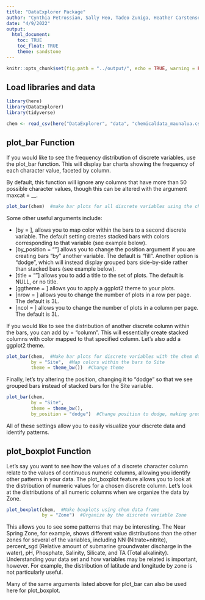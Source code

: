 ```yaml
---
title: "DataExplorer Package"
author: "Cynthia Petrossian, Sally Heo, Tadeo Zuniga, Heather Carstensen"
date: "4/9/2022"
output: 
  html_document:
    toc: TRUE
    toc_float: TRUE
    theme: sandstone
---
```


```r
knitr::opts_chunk$set(fig.path = "../output/", echo = TRUE, warning = FALSE, message = FALSE)
```

## Load libraries and data

```r
library(here)
library(DataExplorer)
library(tidyverse)

chem <- read_csv(here("DataExplorer", "data", "chemicaldata_maunalua.csv"))
```

## plot_bar Function

If you would like to see the frequency distribution of discrete variables, use the plot_bar function. This will display bar charts showing the frequency of each character value, faceted by column. 

By default, this function will ignore any columns that have more than 50 possible character values, though this can be altered with the argument maxcat = __.  


```r
plot_bar(chem)  #make bar plots for all discrete variables using the chem data
```

Some other useful arguments include:

* [by = ], allows you to map color within the bars to a second discrete variable. The default setting creates stacked bars with colors corresponding to that variable (see example below). 
* [by_position = ""] allows you to change the position argument if you are creating  bars "by" another variable. The default is "fill". Another option is "dodge", which will instead display grouped bars side-by-side rather than stacked bars (see example below).
* [title = ""] allows you to add a title to the set of plots. The default is NULL, or no title. 
* [ggtheme = ] allows you to apply a ggplot2 theme to your plots.
* [nrow = ] allows you to change the number of plots in a row per page. The default is 3L.
* [ncol = ] allows you to change the number of plots in a column per page. The default is 3L. 

If you would like to see the distribution of another discrete column within the bars, you can add by = "column". This will essentially create stacked columns with color mapped to that specified column. Let's also add a ggplot2 theme. 

```r
plot_bar(chem,  #Make bar plots for discrete variables with the chem data
         by = "Site",  #Map colors within the bars to Site
         theme = theme_bw())  #Change theme
```

Finally, let's try altering the position, changing it to "dodge" so that we see grouped bars instead of stacked bars for the Site variable. 

```r
plot_bar(chem, 
         by = "Site", 
         theme = theme_bw(), 
         by_position = "dodge")  #Change position to dodge, making grouped bars. 
```

All of these settings allow you to easily visualize your discrete data and identify patterns. 


## plot_boxplot Function

Let's say you want to see how the values of a discrete character column relate to the values of continuous numeric columns, allowing you identify other patterns in your data. The plot_boxplot feature allows you to look at the distribution of numeric values for a chosen discrete column. Let's look at the distributions of all numeric columns when we organize the data by Zone.

```r
plot_boxplot(chem,  #Make boxplots using chem data frame
             by = "Zone")  #Organize by the discrete variable Zone
```

This allows you to see some patterns that may be interesting. The Near Spring Zone, for example, shows different value distributions than the other zones for several of the variables, including NN (Nitrate+nitrite), percent_sgd (Relative amount of submarine groundwater discharge in the water), pH, Phosphate, Salinity, Silicate, and TA (Total alkalinity). Understanding your data set and how variables may be related is important, however. For example, the distribution of latitude and longitude by zone is not particularly useful. 

Many of the same arguments listed above for plot_bar can also be used here for plot_boxplot. 